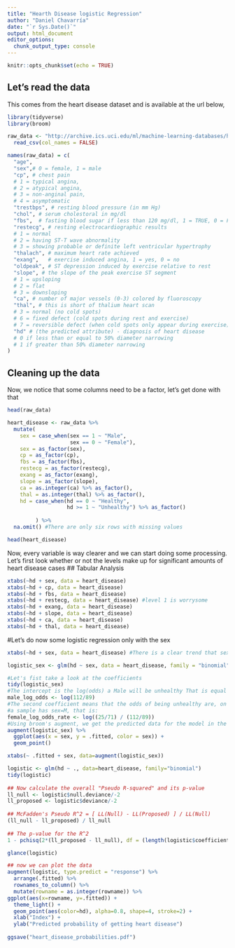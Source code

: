 ```yaml
---
title: "Hearth Disease logistic Regression"
author: "Daniel Chavarría"
date: "`r Sys.Date()`"
output: html_document
editor_options: 
  chunk_output_type: console
---
```


```r
knitr::opts_chunk$set(echo = TRUE)
```

## Let's read the data

This comes from the heart disease dataset and is available at the url below, 

```r
library(tidyverse)
library(broom)

raw_data <- "http://archive.ics.uci.edu/ml/machine-learning-databases/heart-disease/processed.cleveland.data" %>% 
  read_csv(col_names = FALSE)

names(raw_data) = c(
  "age",
  "sex",# 0 = female, 1 = male
  "cp", # chest pain
  # 1 = typical angina,
  # 2 = atypical angina,
  # 3 = non-anginal pain,
  # 4 = asymptomatic
  "trestbps", # resting blood pressure (in mm Hg)
  "chol", # serum cholestoral in mg/dl
  "fbs",  # fasting blood sugar if less than 120 mg/dl, 1 = TRUE, 0 = FALSE
  "restecg", # resting electrocardiographic results
  # 1 = normal
  # 2 = having ST-T wave abnormality
  # 3 = showing probable or definite left ventricular hypertrophy
  "thalach", # maximum heart rate achieved
  "exang",   # exercise induced angina, 1 = yes, 0 = no
  "oldpeak", # ST depression induced by exercise relative to rest
  "slope", # the slope of the peak exercise ST segment
  # 1 = upsloping
  # 2 = flat
  # 3 = downsloping
  "ca", # number of major vessels (0-3) colored by fluoroscopy
  "thal", # this is short of thalium heart scan
  # 3 = normal (no cold spots)
  # 6 = fixed defect (cold spots during rest and exercise)
  # 7 = reversible defect (when cold spots only appear during exercise)
  "hd" # (the predicted attribute) - diagnosis of heart disease
  # 0 if less than or equal to 50% diameter narrowing
  # 1 if greater than 50% diameter narrowing
)
```

## Cleaning up the data

Now, we notice that some columns need to be a factor, let's get done with that

```r

head(raw_data)

heart_disease <- raw_data %>% 
  mutate(
    sex = case_when(sex == 1 ~ "Male",
                    sex == 0 ~ "Female"),
    sex = as_factor(sex),
    cp = as_factor(cp),
    fbs = as_factor(fbs),
    restecg = as_factor(restecg),
    exang = as_factor(exang), 
    slope = as_factor(slope),
    ca = as.integer(ca) %>% as_factor(),
    thal = as.integer(thal) %>% as_factor(),
    hd = case_when(hd == 0 ~ "Healthy",
                   hd >= 1 ~ "Unhealthy") %>% as_factor()
    
         ) %>%
  na.omit() #There are only six rows with missing values

head(heart_disease)

```

Now, every variable is way clearer and we can start doing some processing. Let's first look whether or not the levels make up for
significant amounts of heart disease cases
## Tabular Analysis
```r
xtabs(~hd + sex, data = heart_disease)
xtabs(~hd + cp, data = heart_disease)
xtabs(~hd + fbs, data = heart_disease)
xtabs(~hd + restecg, data = heart_disease) #level 1 is worrysome
xtabs(~hd + exang, data = heart_disease)
xtabs(~hd + slope, data = heart_disease)
xtabs(~hd + ca, data = heart_disease)
xtabs(~hd + thal, data = heart_disease)
```
#Let's do now some logistic regression only with the sex

```r
xtabs(~hd + sex, data = heart_disease) #There is a clear trend that sex may be a good predictor of heart disease

logistic_sex <- glm(hd ~ sex, data = heart_disease, family = "binomial")

#Let's fist take a look at the coefficients
tidy(logistic_sex)
#The intercept is the log(odds) a Male will be unhealthy That is equal to log(112/89)
male_log_odds <- log(112/89)
#The second coefficient means that the odds of being unhealthy are, on a log scale, -1.27 times lower than if
#a sample has sex=M, that is:
female_log_odds_rate <- log((25/71) / (112/89))
#Using broom's augment, we get the predicted data for the model in the column .fitted
augment(logistic_sex) %>% 
  ggplot(aes(x = sex, y = .fitted, color = sex)) +
  geom_point()

xtabs(~ .fitted + sex, data=augment(logistic_sex))
```

```r
logistic <- glm(hd ~ ., data=heart_disease, family="binomial")
tidy(logistic)
 
## Now calculate the overall "Pseudo R-squared" and its p-value
ll_null <- logistic$null.deviance/-2
ll_proposed <- logistic$deviance/-2
 
## McFadden's Pseudo R^2 = [ LL(Null) - LL(Proposed) ] / LL(Null)
(ll_null - ll_proposed) / ll_null
 
## The p-value for the R^2
1 - pchisq(2*(ll_proposed - ll_null), df = (length(logistic$coefficients)-1))

glance(logistic)

## now we can plot the data
augment(logistic, type.predict = "response") %>% 
  arrange(.fitted) %>% 
  rownames_to_column() %>%
  mutate(rowname = as.integer(rowname)) %>%
ggplot(aes(x=rowname, y=.fitted)) +
  theme_light() + 
  geom_point(aes(color=hd), alpha=0.8, shape=4, stroke=2) +
  xlab("Index") +
  ylab("Predicted probability of getting heart disease")
 
ggsave("heart_disease_probabilities.pdf")

```

